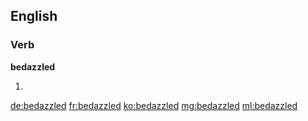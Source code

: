 ==English==

===Verb===
'''bedazzled'''

# {{past of|bedazzle}}

[[de:bedazzled]]
[[fr:bedazzled]]
[[ko:bedazzled]]
[[mg:bedazzled]]
[[ml:bedazzled]]